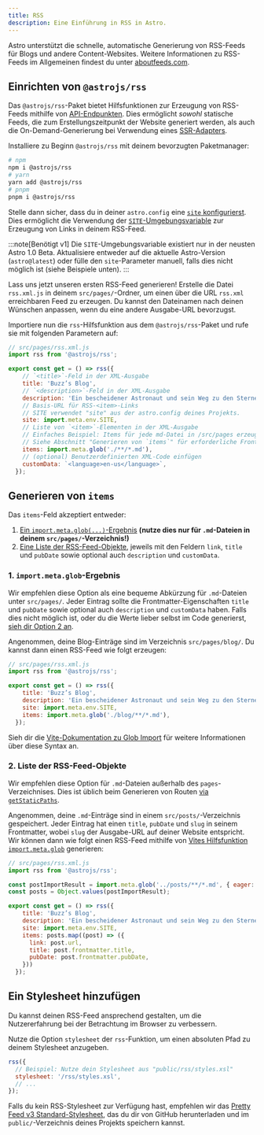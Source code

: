 ```yaml
---
title: RSS
description: Eine Einführung in RSS in Astro.
---
```


Astro unterstützt die schnelle, automatische Generierung von RSS-Feeds für Blogs und andere Content-Websites. Weitere Informationen zu RSS-Feeds im Allgemeinen findest du unter [aboutfeeds.com](https://aboutfeeds.com/).

## Einrichten von `@astrojs/rss`

Das `@astrojs/rss`-Paket bietet Hilfsfunktionen zur Erzeugung von RSS-Feeds mithilfe von [API-Endpunkten](/de/core-concepts/astro-pages/#nicht-html-seiten). Dies ermöglicht _sowohl_ statische Feeds, die zum Erstellungszeitpunkt der Website generiert werden, als auch die On-Demand-Generierung bei Verwendung eines [SSR-Adapters](/de/guides/server-side-rendering/#ssr-in-deinem-projekt-aktivieren).

Installiere zu Beginn `@astrojs/rss` mit deinem bevorzugten Paketmanager:

```bash
# npm
npm i @astrojs/rss
# yarn
yarn add @astrojs/rss
# pnpm
pnpm i @astrojs/rss
```

Stelle dann sicher, dass du in deiner `astro.config` eine [`site` konfigurierst](/de/reference/configuration-reference/#site). Dies ermöglicht die Verwendung der [`SITE`-Umgebungsvariable](/de/guides/environment-variables/#standard-umgebungsvariablen) zur Erzeugung von Links in deinem RSS-Feed.

:::note[Benötigt v1]
Die `SITE`-Umgebungsvariable existiert nur in der neusten Astro 1.0 Beta. Aktualisiere entweder auf die aktuelle Astro-Version (`astro@latest`) oder fülle den `site`-Parameter manuell, falls dies nicht möglich ist (siehe Beispiele unten).
:::

Lass uns jetzt unseren ersten RSS-Feed generieren! Erstelle die Datei `rss.xml.js` in deinem `src/pages/`-Ordner, um einen über die URL `rss.xml` erreichbaren Feed zu erzeugen. Du kannst den Dateinamen nach deinen Wünschen anpassen, wenn du eine andere Ausgabe-URL bevorzugst.

Importiere nun die `rss`-Hilfsfunktion aus dem `@astrojs/rss`-Paket und rufe sie mit folgenden Parametern auf:

```js
// src/pages/rss.xml.js
import rss from '@astrojs/rss';

export const get = () => rss({
    // `<title>`-Feld in der XML-Ausgabe
    title: 'Buzz’s Blog',
    // `<description>`-Feld in der XML-Ausgabe
    description: 'Ein bescheidener Astronaut und sein Weg zu den Sternen',
    // Basis-URL für RSS-<item>-Links
    // SITE verwendet "site" aus der astro.config deines Projekts.
    site: import.meta.env.SITE,
    // Liste von `<item>`-Elementen in der XML-Ausgabe
    // Einfaches Beispiel: Items für jede md-Datei in /src/pages erzeugen
    // Siehe Abschnitt "Generieren von `items`" für erforderliche Frontmatter und erweiterte Anwendungsfälle
    items: import.meta.glob('./**/*.md'),
    // (optional) Benutzerdefinierten XML-Code einfügen
    customData: `<language>en-us</language>`,
  });
```

## Generieren von `items`

Das `items`-Feld akzeptiert entweder:
1. [Ein `import.meta.glob(...)`-Ergebnis](#1-importmetaglob-ergebnis) **(nutze dies nur für `.md`-Dateien in deinem `src/pages/`-Verzeichnis!)**
2. [Eine Liste der RSS-Feed-Objekte](#2-liste-der-rss-feed-objekte), jeweils mit den Feldern `link`, `title` und `pubDate` sowie optional auch `description` und `customData`.

### 1. `import.meta.glob`-Ergebnis

Wir empfehlen diese Option als eine bequeme Abkürzung für `.md`-Dateien unter `src/pages/`. Jeder Eintrag sollte die Frontmatter-Eigenschaften `title` und `pubDate` sowie optional auch `description` und `customData` haben. Falls dies nicht möglich ist, oder du die Werte lieber selbst im Code generierst, [sieh dir Option 2 an](#2-liste-der-rss-feed-objekte).

Angenommen, deine Blog-Einträge sind im Verzeichnis `src/pages/blog/`. Du kannst dann einen RSS-Feed wie folgt erzeugen:

```js
// src/pages/rss.xml.js
import rss from '@astrojs/rss';

export const get = () => rss({
    title: 'Buzz’s Blog',
    description: 'Ein bescheidener Astronaut und sein Weg zu den Sternen',
    site: import.meta.env.SITE,
    items: import.meta.glob('./blog/**/*.md'),
  });
```

Sieh dir die [Vite-Dokumentation zu Glob Import](https://vitejs.dev/guide/features.html#glob-import) für weitere Informationen über diese Syntax an.

### 2. Liste der RSS-Feed-Objekte

Wir empfehlen diese Option für `.md`-Dateien außerhalb des `pages`-Verzeichnises. Dies ist üblich beim Generieren von Routen [via `getStaticPaths`](/de/reference/api-reference/#getstaticpaths).

Angenommen, deine `.md`-Einträge sind in einem `src/posts/`-Verzeichnis gespeichert. Jeder Eintrag hat einen `title`, `pubDate` und `slug` in seinem Frontmatter, wobei `slug` der Ausgabe-URL auf deiner Website entspricht. Wir können dann wie folgt einen RSS-Feed mithilfe von [Vites Hilfsfunktion `import.meta.glob`](https://vitejs.dev/guide/features.html#glob-import) generieren:

```js
// src/pages/rss.xml.js
import rss from '@astrojs/rss';

const postImportResult = import.meta.glob('../posts/**/*.md', { eager: true });
const posts = Object.values(postImportResult);

export const get = () => rss({
    title: 'Buzz’s Blog',
    description: 'Ein bescheidener Astronaut und sein Weg zu den Sternen',
    site: import.meta.env.SITE,
    items: posts.map((post) => ({
      link: post.url,
      title: post.frontmatter.title,
      pubDate: post.frontmatter.pubDate,
    }))
  });
```

## Ein Stylesheet hinzufügen

Du kannst deinen RSS-Feed ansprechend gestalten, um die Nutzererfahrung bei der Betrachtung im Browser zu verbessern.

Nutze die Option `stylesheet` der `rss`-Funktion, um einen absoluten Pfad zu deinem Stylesheet anzugeben.

```js
rss({
  // Beispiel: Nutze dein Stylesheet aus "public/rss/styles.xsl"
  stylesheet: '/rss/styles.xsl',
  // ...
});
```

Falls du kein RSS-Stylesheet zur Verfügung hast, empfehlen wir das [Pretty Feed v3 Standard-Stylesheet](https://github.com/genmon/aboutfeeds/blob/main/tools/pretty-feed-v3.xsl), das du dir von GitHub herunterladen und im `public/`-Verzeichnis deines Projekts speichern kannst.
